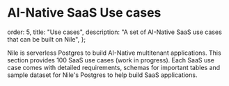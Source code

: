 # AI-Native SaaS Use cases

  order: 5,
  title: "Use cases",
  description: "A set of AI-Native SaaS use cases that can be built on Nile",
};

Nile is serverless Postgres to build AI-Native multitenant applications. This section provides 100 SaaS use cases (work in progress). Each SaaS use case comes with detailed requirements, schemas for important tables and sample dataset for Nile's Postgres to help build SaaS applications.

<Cards>
  <Card file="./usecases/lead-management.mdx" root="getting-started" icon="lead.svg"/>
  <Card file="./usecases/issue-tracking.mdx" root="getting-started" icon="issue.svg"/>
  <Card file="./usecases/slack.mdx" root="getting-started" icon="slack.webp" />
  <Card file="./usecases/expensify.mdx" root="getting-started" icon="expensify.svg"/>
  <Card file="./usecases/tripactions.mdx" root="getting-started" icon="tripactions.png"/>
  <Card file="./usecases/schoology.mdx" root="getting-started" icon="schoology.png"/>
</Cards>
